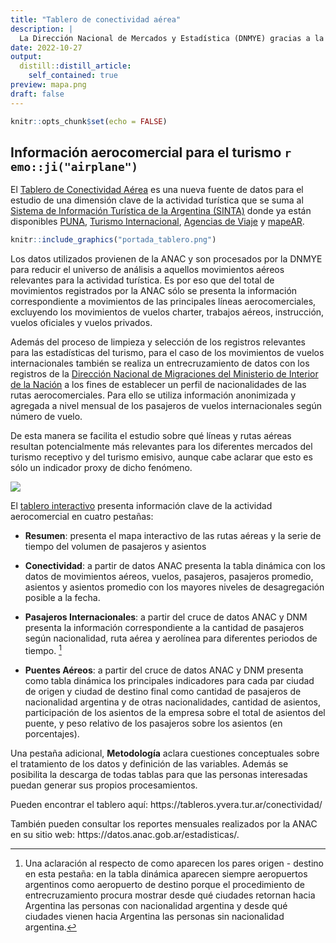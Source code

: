 ```yaml
---
title: "Tablero de conectividad aérea"
description: |
  La Dirección Nacional de Mercados y Estadística (DNMYE) gracias a la colaboración de la [Administración Nacional de Aviación Civil (ANAC) dependiente del Ministerio de Transporte de la Nación](https://www.argentina.gob.ar/anac) pone a disposición el [Tablero de Conectividad Aérea](%22https://tableros.yvera.tur.ar/conectividad/%22)
date: 2022-10-27
output:
  distill::distill_article:
    self_contained: true
preview: mapa.png
draft: false
---
```


```r
knitr::opts_chunk$set(echo = FALSE)
```


## Información aerocomercial para el turismo `r emo::ji("airplane")`

El [Tablero de Conectividad Aérea](%22https://tableros.yvera.tur.ar/conectividad/%22) es una nueva fuente de datos para el estudio de una dimensión clave de la actividad turística que se suma al [Sistema de Información Turística de la Argentina (SINTA)](https://www.yvera.tur.ar/sinta/) donde ya están disponibles [PUNA](https://tableros.yvera.tur.ar/puna/), [Turismo Internacional](https://tableros.yvera.tur.ar/turismo_internacional/), [Agencias de Viaje](https://tableros.yvera.tur.ar/agencias/) y [mapeAR](https://tableros.yvera.tur.ar/mapeAr/).

<a href = "https://tableros.yvera.tur.ar/conectividad/" target="_blank" rel="noopener noreferrer">

```r
knitr::include_graphics("portada_tablero.png")
```

</a>

Los datos utilizados provienen de la ANAC y son procesados por la DNMYE para reducir el universo de análisis a aquellos movimientos aéreos relevantes para la actividad turística. Es por eso que del total de movimientos registrados por la ANAC sólo se presenta la información correspondiente a movimientos de las principales líneas aerocomerciales, excluyendo los movimientos de vuelos charter, trabajos aéreos, instrucción, vuelos oficiales y vuelos privados. 

Además del proceso de limpieza y selección de los registros relevantes para las estadísticas del turismo, para el caso de los movimientos de vuelos internacionales también se realiza un entrecruzamiento de datos con los registros de la [Dirección Nacional de Migraciones del Ministerio de Interior de la Nación](https://www.argentina.gob.ar/interior/migraciones) a los fines de establecer un perfil de nacionalidades de las rutas aerocomerciales. Para ello se utiliza información anonimizada y agregada a nivel mensual de los pasajeros de vuelos internacionales según número de vuelo.

De esta manera se facilita el estudio sobre qué líneas y rutas aéreas resultan potencialmente más relevantes para los diferentes mercados del turismo receptivo y del turismo emisivo, aunque cabe aclarar que esto es sólo un indicador proxy de dicho fenómeno.

![](conectividad_tabs.gif)

El [tablero interactivo](https://tableros.yvera.tur.ar/conectividad/) presenta información clave de la actividad aerocomercial en cuatro pestañas:

-   **Resumen**: presenta el mapa interactivo de las rutas aéreas y la serie de tiempo del volumen de pasajeros y asientos

-   **Conectividad**: a partir de datos ANAC presenta la tabla dinámica con los datos de movimientos aéreos, vuelos, pasajeros, pasajeros promedio, asientos y asientos promedio con los mayores niveles de desagregación posible a la fecha. 

-   **Pasajeros Internacionales**: a partir del cruce de datos ANAC y DNM presenta la información correspondiente a la cantidad de pasajeros según nacionalidad, ruta aérea y aerolínea para diferentes periodos de tiempo. [^1]

-   **Puentes Aéreos**: a partir del cruce de datos ANAC y DNM presenta como tabla dinámica los principales indicadores para cada par ciudad de origen y ciudad de destino final como cantidad de pasajeros de nacionalidad argentina y de otras nacionalidades, cantidad de asientos, participación de los asientos de la empresa sobre el total de asientos del puente, y peso relativo de los pasajeros sobre los asientos (en porcentajes). 

Una pestaña adicional, **Metodología** aclara cuestiones conceptuales sobre el tratamiento de los datos y definición de las variables. Además se posibilita la descarga de todas tablas para que las personas interesadas puedan generar sus propios procesamientos.

Pueden encontrar el tablero aquí: https://tableros.yvera.tur.ar/conectividad/ 

También pueden consultar los reportes mensuales realizados por la ANAC en su sitio web: https://datos.anac.gob.ar/estadisticas/. 

[^1]: Una aclaración al respecto  de como aparecen los pares origen - destino en esta pestaña: en la tabla dinámica aparecen siempre aeropuertos argentinos como aeropuerto de destino porque el procedimiento de entrecruzamiento procura mostrar desde qué ciudades retornan hacia Argentina las personas con nacionalidad argentina y desde qué ciudades vienen hacia Argentina las personas sin nacionalidad argentina.
